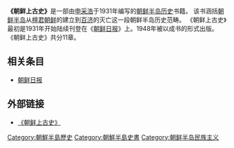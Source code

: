 {{Infobox Korean name
|hangul=조선상고사
|hanja=朝鮮上古史
|rr=Joseon Sanggosa
|mr=Chosŏn Sanggosa
|}}

'''《朝鲜上古史》'''是一部由[[申采浩|申采浩]]于1931年编写的[[朝鲜半岛历史|朝鲜半岛历史]]书籍。 该书涵括[[朝鲜半岛|朝鲜半岛]]从[[檀君朝鲜|檀君朝鲜]]的建立到[[百济|百济]]的灭亡这一段朝鲜半岛历史范畴。 《朝鲜上古史》最初是1931年开始陆续刊登在《[[朝鲜日报|朝鲜日报]]》上。1948年被以成书的形式出版。 《朝鲜上古史》共分11章。

==相关条目==
*[[朝鲜日报|朝鲜日报]]

==外部链接==
* {{ko icon}} [http://ko.wikisource.org/wiki/%EC%A1%B0%EC%84%A0%EC%83%81%EA%B3%A0%EC%82%AC 《朝鲜上古史》] {{Wayback|url=http://ko.wikisource.org/wiki/%EC%A1%B0%EC%84%A0%EC%83%81%EA%B3%A0%EC%82%AC |date=20201026165847 }}

[[Category:朝鮮半島歷史|Category:朝鮮半島歷史]]
[[Category:朝鮮半島史書|Category:朝鮮半島史書]]
[[Category:朝鲜半岛民族主义|Category:朝鲜半岛民族主义]]